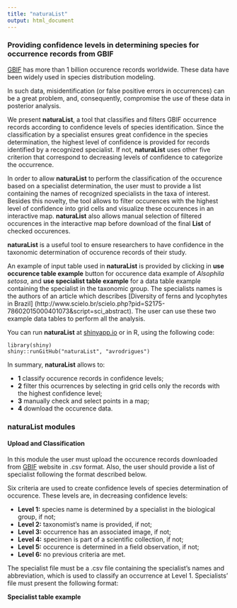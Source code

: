 ---
title: "naturaList"
output: html_document
---
### Providing confidence levels in determining species for occurrence records from GBIF

[GBIF](https://www.gbif.org) has more than 1 billion occurence records worldwide. These data have been widely used in species distribution modeling.

In such data, misidentification (or false positive errors in occurrences) can be a great problem, and, consequently, compromise the use of these data in posterior analysis.

We present **naturaList**, a tool that classifies and filters GBIF occurrence records according to confidence levels of species identification. Since the classification by a specialist ensures great confidence in the species determination, the highest level of confidence is provided for records identified by a recognized specialist. If not, **naturaList** uses other five criterion that correspond to decreasing levels of confidence to categorize the occurrence. 

In order to allow **naturaList** to perform the classification of the occurence based on a specialist determination, the user must to provide a list containing the names of recognized specialists in the taxa of interest. Besides this novelty, the tool allows to filter occurences with the highest level of confidence into grid cells and visualize these occurences in an interactive map. **naturaList** also allows manual selection of filtered occurences in the interactive map before download of the final **List** of checked occurences.

**naturaList** is a useful tool to ensure researchers to have confidence in the taxonomic determination of occurence records of their study.

An example of input table used in **naturaList** is provided by clicking in **use occurence table example** button for occurence data example of *Alsophila setosa*, and **use specialist table example** for a data table example containing the specialist in the taxonomic group. The specialists names is the authors of an article which describes [Diversity of ferns and lycophytes in Brazil] (http://www.scielo.br/scielo.php?pid=S2175-78602015000401073&script=sci_abstract). The user can use these two example data tables to perform all the analysis.

You can run **naturaList** at [shinyapp.io](https://avrodrigues.shinyapps.io/naturaList/) or in R, using the following code:

```
library(shiny)
shiny::runGitHub("naturaList", "avrodrigues")
```

In summary, **naturaList** allows to:

- **1** classify occurence records in confidence levels;
- **2** filter this ocurrences by selecting in grid cells only the records with the highest confidence level;
- **3** manually check and select points in a map;
- **4** download the occurence data.

### naturaList modules

#### **Upload and Classification**

In this module the user must upload the occurence records downloaded from [GBIF](https://www.gbif.org) website in .csv format. Also, the user should provide a list of specialist following the format described below.

Six criteria are used to create confidence levels of species determination of occurence.  These levels are, in decreasing confidence levels:

- **Level 1:** species name is determined by a specialist in the biological group, if not;
- **Level 2:** taxonomist's name is provided, if not;
- **Level 3:** occurrence has an associated image, if not;
- **Level 4:** specimen is part of a scientific collection, if not;
- **Level 5:** occurence is determined in a field observation, if not;
- **Level 6:** no previous criteria are met.

The specialist file must be a .csv file containing the specialist's names and abbreviation, which is used to classify an occurrence at Level 1. Specialists' file must present the following format:

**Specialist table example**
